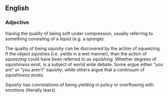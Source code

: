{{cleanup}}
==English==

===Adjective===

Having the quality of being soft under compression, usually referring to something consisting of a liquid (e.g. a sponge).

The quality of being ''squishy'' can be discovered by the action of squeezing.  If the object ''squishes'' (i.e. yields in a wet manner), than the action of ''squeezing'' could have been referred to as ''squishing''.  Whether degrees of ''squishiness'' exist, is a subject of world wide debate.  Some argue either “you are” or “you aren’t” ''squishy'', while others argue that a continuum of ''squishiness'' exists.

''Squishy'' has connotations of being yielding in policy or overflowing with emotions (literally tears).